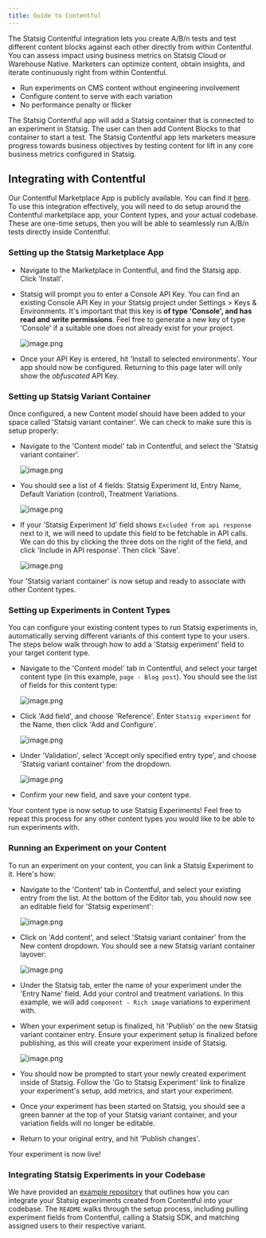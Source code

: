 ```yaml
---
title: Guide to Contentful
---
```


The Statsig Contentful integration lets you create A/B/n tests and test different content blocks against each other directly from within Contentful. You can assess impact using business metrics on Statsig Cloud or Warehouse Native. Marketers can optimize content, obtain insights, and iterate continuously right from within Contentful.

- Run experiments on CMS content without engineering involvement
- Configure content to serve with each variation
- No performance penalty or flicker

The Statsig Contentful app will add a Statsig container that is connected to an experiment in Statsig. The user can then add Content Blocks to that container to start a test. The Statsig Contentful app lets marketers measure progress towards business objectives by testing content for lift in any core business metrics configured in Statsig.

## Integrating with Contentful

Our Contentful Marketplace App is publicly available. You can find it [here](https://www.contentful.com/marketplace/statsig). To use this integration effectively, you will need to do setup around the Contentful marketplace app, your Content types, and your actual codebase. These are one-time setups, then you will be able to seamlessly run A/B/n tests directly inside Contentful.

### Setting up the Statsig Marketplace App

- Navigate to the Marketplace in Contentful, and find the Statsig app. Click 'Install'.

- Statsig will prompt you to enter a Console API Key. You can find an existing Console API Key in your Statsig project under Settings > Keys & Environments. It's important that this key is **of type 'Console', and has read and write permissions**. Feel free to generate a new key of type 'Console' if a suitable one does not already exist for your project.

  <Frame>
    <img src="https://graphite-user-uploaded-assets-prod.s3.amazonaws.com/qQgXOng6fMO38nDCoRsE/80a564ad-22db-45aa-8caa-246512aad0ee.png" alt="image.png" />
  </Frame>

- Once your API Key is entered, hit 'Install to selected environments'. Your app should now be configured. Returning to this page later will only show the _obfuscated_ API Key.

### Setting up Statsig Variant Container

Once configured, a new Content model should have been added to your space called 'Statsig variant container'. We can check to make sure this is setup properly:

- Navigate to the 'Content model' tab in Contentful, and select the 'Statsig variant container'.

  <Frame>
    <img src="https://graphite-user-uploaded-assets-prod.s3.amazonaws.com/qQgXOng6fMO38nDCoRsE/6010f051-2f05-462f-ace1-9f3194f73941.png" alt="image.png" />
  </Frame>

- You should see a list of 4 fields: Statsig Experiment Id, Entry Name, Default Variation (control), Treatment Variations.

  <Frame>
    <img src="https://graphite-user-uploaded-assets-prod.s3.amazonaws.com/qQgXOng6fMO38nDCoRsE/486955a9-f31c-4870-8369-df956606bfb3.png" alt="image.png" />
  </Frame>

- If your 'Statsig Experiment Id' field shows `Excluded from api response` next to it, we will need to update this field to be fetchable in API calls. We can do this by clicking the three dots on the right of the field, and click 'Include in API response'. Then click 'Save'.

  <Frame>
    <img src="https://graphite-user-uploaded-assets-prod.s3.amazonaws.com/qQgXOng6fMO38nDCoRsE/ae81d2b5-7f3d-4aaa-bb7e-316ba28898fe.png" alt="image.png" />
  </Frame>

Your 'Statsig variant container' is now setup and ready to associate with other Content types.

### Setting up Experiments in Content Types

You can configure your existing content types to run Statsig experiments in, automatically serving different variants of this content type to your users. The steps below walk through how to add a 'Statsig experiment' field to your target content type.

- Navigate to the 'Content model' tab in Contentful, and select your target content type (in this example, `page - Blog post`). You should see the list of fields for this content type:

  <Frame>
    <img src="https://graphite-user-uploaded-assets-prod.s3.amazonaws.com/qQgXOng6fMO38nDCoRsE/39c0ba10-1ba3-49a3-a106-bad366ba8e6a.png" alt="image.png" />
  </Frame>

- Click 'Add field', and choose 'Reference'. Enter `Statsig experiment` for the Name, then click 'Add and Configure'.

  <Frame>
    <img src="https://graphite-user-uploaded-assets-prod.s3.amazonaws.com/qQgXOng6fMO38nDCoRsE/c077a3e3-797c-4600-9565-d8202f86db93.png" alt="image.png" />
  </Frame>

- Under 'Validation', select 'Accept only specified entry type', and choose 'Statsig variant container' from the dropdown.

  <Frame>
    <img src="https://graphite-user-uploaded-assets-prod.s3.amazonaws.com/qQgXOng6fMO38nDCoRsE/b537b900-92ee-4e8a-ab47-75f4f4b9af46.png" alt="image.png" />
  </Frame>

- Confirm your new field, and save your content type.

Your content type is now setup to use Statsig Experiments! Feel free to repeat this process for any other content types you would like to be able to run experiments with.

### Running an Experiment on your Content

To run an experiment on your content, you can link a Statsig Experiment to it. Here's how:

- Navigate to the 'Content' tab in Contentful, and select your existing entry from the list. At the bottom of the Editor tab, you should now see an editable field for 'Statsig experiment':

  <Frame>
    <img src="https://graphite-user-uploaded-assets-prod.s3.amazonaws.com/qQgXOng6fMO38nDCoRsE/63042ccf-382b-4e04-b23d-8c6bd8eb9cf1.png" alt="image.png" />
  </Frame>

- Click on 'Add content', and select 'Statsig variant container' from the New content dropdown. You should see a new Statsig variant container layover:

  <Frame>
    <img src="https://graphite-user-uploaded-assets-prod.s3.amazonaws.com/qQgXOng6fMO38nDCoRsE/77688f35-b775-4c84-885d-67ee111d67e4.png" alt="image.png" />
  </Frame>

- Under the Statsig tab, enter the name of your experiment under the 'Entry Name' field. Add your control and treatment variations. In this example, we will add `component - Rich image` variations to experiment with.

- When your experiment setup is finalized, hit 'Publish' on the new Statsig variant container entry.
  <Note>
  Ensure your experiment setup is finalized before publishing, as this will create your experiment inside of Statsig.
  </Note>

  <Frame>
    <img src="https://graphite-user-uploaded-assets-prod.s3.amazonaws.com/qQgXOng6fMO38nDCoRsE/872643fb-9782-4728-96ca-362375323cfa.png" alt="image.png" />
  </Frame>

- You should now be prompted to start your newly created experiment inside of Statsig. Follow the 'Go to Statsig Experiment' link to finalize your experiment's setup, add metrics, and start your experiment.

- Once your experiment has been started on Statsig, you should see a green banner at the top of your Statsig variant container, and your variation fields will no longer be editable.

- Return to your original entry, and hit 'Publish changes'.

Your experiment is now live!

### Integrating Statsig Experiments in your Codebase

We have provided an [example repository](https://github.com/statsig-io/contentful-blog-webapp-nextjs-example/tree/main) that outlines how you can integrate your Statsig experiments created from Contentful into your codebase. The `README` walks through the setup process, including pulling experiment fields from Contentful, calling a Statsig SDK, and matching assigned users to their respective variant.
